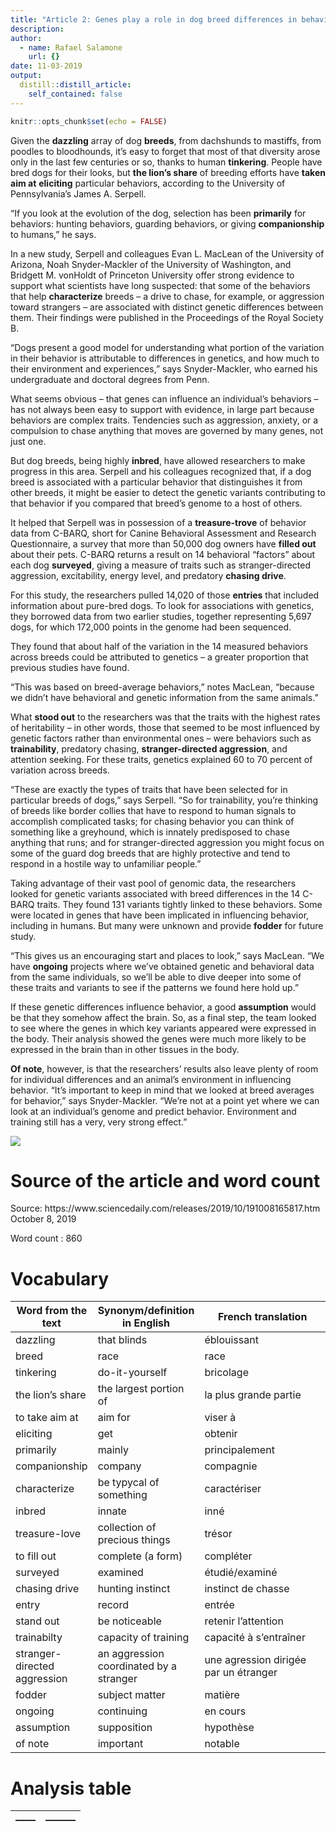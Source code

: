 ```yaml
---
title: "Article 2: Genes play a role in dog breed differences in behavior"
description: 
author:
  - name: Rafael Salamone
    url: {}
date: 11-03-2019
output:
  distill::distill_article:
    self_contained: false
---
```


```r
knitr::opts_chunk$set(echo = FALSE)
```


Given the **dazzling** array of dog **breeds**, from dachshunds to mastiffs, from poodles to bloodhounds, it's easy to forget that most of that diversity arose only in the last few centuries or so, thanks to human **tinkering**. People have bred dogs for their looks, but **the lion's share** of breeding efforts have **taken aim at** **eliciting** particular behaviors, according to the University of Pennsylvania's James A. Serpell.

"If you look at the evolution of the dog, selection has been **primarily** for behaviors: hunting behaviors, guarding behaviors, or giving **companionship** to humans," he says.

In a new study, Serpell and colleagues Evan L. MacLean of the University of Arizona, Noah Snyder-Mackler of the University of Washington, and Bridgett M. vonHoldt of Princeton University offer strong evidence to support what scientists have long suspected: that some of the behaviors that help **characterize** breeds -- a drive to chase, for example, or aggression toward strangers -- are associated with distinct genetic differences between them. Their findings were published in the Proceedings of the Royal Society B.

"Dogs present a good model for understanding what portion of the variation in their behavior is attributable to differences in genetics, and how much to their environment and experiences," says Snyder-Mackler, who earned his undergraduate and doctoral degrees from Penn.

What seems obvious -- that genes can influence an individual's behaviors -- has not always been easy to support with evidence, in large part because behaviors are complex traits. Tendencies such as aggression, anxiety, or a compulsion to chase anything that moves are governed by many genes, not just one.

But dog breeds, being highly **inbred**, have allowed researchers to make progress in this area. Serpell and his colleagues recognized that, if a dog breed is associated with a particular behavior that distinguishes it from other breeds, it might be easier to detect the genetic variants contributing to that behavior if you compared that breed's genome to a host of others.

It helped that Serpell was in possession of a **treasure-trove** of behavior data from C-BARQ, short for Canine Behavioral Assessment and Research Questionnaire, a survey that more than 50,000 dog owners have **filled out** about their pets. C-BARQ returns a result on 14 behavioral "factors" about each dog **surveyed**, giving a measure of traits such as stranger-directed aggression, excitability, energy level, and predatory **chasing drive**.

For this study, the researchers pulled 14,020 of those **entries** that included information about pure-bred dogs. To look for associations with genetics, they borrowed data from two earlier studies, together representing 5,697 dogs, for which 172,000 points in the genome had been sequenced.

They found that about half of the variation in the 14 measured behaviors across breeds could be attributed to genetics -- a greater proportion that previous studies have found.

"This was based on breed-average behaviors," notes MacLean, "because we didn't have behavioral and genetic information from the same animals."

What **stood out** to the researchers was that the traits with the highest rates of heritability -- in other words, those that seemed to be most influenced by genetic factors rather than environmental ones -- were behaviors such as **trainability**, predatory chasing, **stranger-directed aggression**, and attention seeking. For these traits, genetics explained 60 to 70 percent of variation across breeds.

"These are exactly the types of traits that have been selected for in particular breeds of dogs," says Serpell. "So for trainability, you're thinking of breeds like border collies that have to respond to human signals to accomplish complicated tasks; for chasing behavior you can think of something like a greyhound, which is innately predisposed to chase anything that runs; and for stranger-directed aggression you might focus on some of the guard dog breeds that are highly protective and tend to respond in a hostile way to unfamiliar people."

Taking advantage of their vast pool of genomic data, the researchers looked for genetic variants associated with breed differences in the 14 C-BARQ traits. They found 131 variants tightly linked to these behaviors. Some were located in genes that have been implicated in influencing behavior, including in humans. But many were unknown and provide **fodder** for future study.

"This gives us an encouraging start and places to look," says MacLean. "We have **ongoing** projects where we've obtained genetic and behavioral data from the same individuals, so we'll be able to dive deeper into some of these traits and variants to see if the patterns we found here hold up."

If these genetic differences influence behavior, a good **assumption** would be that they somehow affect the brain. So, as a final step, the team looked to see where the genes in which key variants appeared were expressed in the body. Their analysis showed the genes were much more likely to be expressed in the brain than in other tissues in the body.

**Of note**, however, is that the researchers' results also leave plenty of room for individual differences and an animal's environment in influencing behavior.
"It's important to keep in mind that we looked at breed averages for behavior," says Snyder-Mackler. "We're not at a point yet where we can look at an individual's genome and predict behavior. Environment and training still has a very, very strong effect."

![](/media/sf_shared/projects/Rafael-Salamone-blog/hunting-dog-training.jpg) 

# Source of the article and word count

Source: https://www.sciencedaily.com/releases/2019/10/191008165817.htm October 8, 2019

Word count : 860

# Vocabulary 
Word from the text | Synonym/definition in English | French translation
------------- | -------------|---------------------------------------------
dazzling| that blinds | éblouissant
breed | race | race
tinkering | do-it-yourself | bricolage
the lion's share | the largest portion of | la plus grande partie
to take aim at | aim for | viser à 
eliciting | get | obtenir 
primarily | mainly | principalement 
companionship | company | compagnie 
characterize | be typycal of something | caractériser
inbred | innate | inné
treasure-love | collection of precious things | trésor 
to fill out | complete (a form) | compléter 
surveyed | examined | étudié/examiné
chasing drive | hunting instinct | instinct de chasse
entry | record | entrée
stand out | be noticeable | retenir l'attention 
trainabilty | capacity of training | capacité à s'entraîner
stranger-directed aggression| an aggression coordinated by a stranger | une agression dirigée par un étranger
fodder | subject matter | matière 
ongoing | continuing | en cours
assumption | supposition | hypothèse
of note | important | notable
# Analysis table

------        | ---------
------------- | -------------
